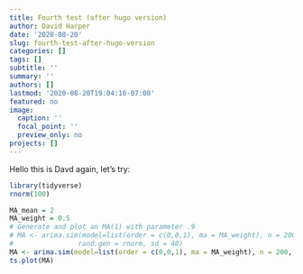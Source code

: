 ```yaml
---
title: Fourth test (after hugo version)
author: David Harper
date: '2020-08-20'
slug: fourth-test-after-hugo-version
categories: []
tags: []
subtitle: ''
summary: ''
authors: []
lastmod: '2020-08-20T19:04:16-07:00'
featured: no
image:
  caption: ''
  focal_point: ''
  preview_only: no
projects: []
---
```


Hello this is Davd again, let's try: 

```r
library(tidyverse)
rnorm(100)

MA_mean = 2
MA_weight = 0.5
# Generate and plot an MA(1) with parameter .9 
# MA <- arima.sim(model=list(order = c(0,0,1), ma = MA_weight), n = 200, mean = MA_mean,
#                rand.gen = rnorm, sd = 40)
MA <- arima.sim(model=list(order = c(0,0,1), ma = MA_weight), n = 200, mean = MA_mean)
ts.plot(MA)

```

